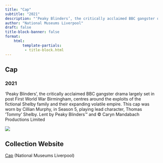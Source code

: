 ```yaml
---
title: "Cap"
subtitle: "2021"
description: "‘Peaky Blinders’, the critically acclaimed BBC gangster drama largely set in post First World War Birmingham, centres around the exploits of the fictional Shelby family and their expanding volatile empire. This cap was worn by Cillian Murphy, in Season 5, playing lead character, Thomas ‘Tommy’ Shelby. Lent by Peaky Blinders™ and © Caryn Mandabach Productions Limited"
author: "National Museums Liverpool"
draft: false
title-block-banner: false
format:
    html:
        template-partials:
         - title-block.html
---
```

## Cap
### 2021
‘Peaky Blinders’, the critically acclaimed BBC gangster drama largely set in post First World War Birmingham, centres around the exploits of the fictional Shelby family and their expanding volatile empire. This cap was worn by Cillian Murphy, in Season 5, playing lead character, Thomas ‘Tommy’ Shelby. Lent by Peaky Blinders™ and © Caryn Mandabach Productions Limited

::: {.column-margin}
<img src="/full/400,/0/default.jpg">

:::

## Collection Website
<a href="https://www.liverpoolmuseums.org.uk/artifact/peaky-blinders-cap-worn-cillian-murphy"/>Cap</a> (National Museums Liverpool)
